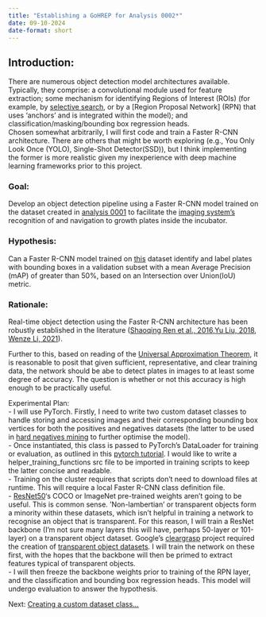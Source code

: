 ```yaml
---
title: "Establishing a GoHREP for Analysis 0002*"
date: 09-10-2024
date-format: short
---
```


## Introduction: \
There are numerous object detection model architectures available. \
Typically, they comprise: a convolutional module used for feature extraction; some mechanism for identifying Regions of Interest (ROIs) (for example, by [selective search](https://link.springer.com/article/10.1007/s11263-013-0620-5), or by a [Region Proposal Network] (RPN) that uses 'anchors' and is integrated within the model); and classification/masking/bounding box regression heads. \
Chosen somewhat arbitrarily, I will first code and train a Faster R-CNN architecture. There are others that might be worth exploring (e.g., You Only Look Once (YOLO), Single-Shot Detector(SSD)), but I think implementing the former is more realistic given my inexperience with deep machine learning frameworks prior to this project. \

### Goal: \
Develop an object detection pipeline using a Faster R-CNN model trained on the dataset created in [analysis 0001](../0001_dataset_creation/) to facilitate the [imaging system's](https://github.com/SamuelClucas/SC_TSL_06082024_imaging_system_design) recognition of and navigation to growth plates inside the incubator. \

### Hypothesis: \
Can a Faster R-CNN model trained on [this](../../raw/) dataset identify and label plates with bounding boxes in a validation subset with a mean Average Precision (mAP) of greater than 50%, based on an Intersection over Union(IoU) metric. \

### Rationale: \
Real-time object detection using the Faster R-CNN architecture has been robustly established in the literature ([Shaoqing Ren et al., 2016](https://proceedings.neurips.cc/paper/2015/file/14bfa6bb14875e45bba028a21ed38046-Paper.pdf),[Yu Liu, 2018](https://ieeexplore.ieee.org/abstract/document/8695451), [Wenze Li, 2021](https://iopscience.iop.org/article/10.1088/1742-6596/1827/1/012085/meta)). \

Further to this, based on reading of the [Universal Approximation Theorem](https://mitliagkas.github.io/ift6085-2020/ift-6085-lecture-10-notes.pdf), it is reasonable to posit that given sufficient, representative, and clear training data, the network should be abe to detect plates in images to at least some degree of accuracy. The question is whether or not this accuracy is high enough to be practically useful. \

Experimental Plan: \
- I will use PyTorch. Firstly, I need to write two custom dataset classes to handle storing and accessing images and their corresponding bounding box vertices for both the positives and negatives datasets (the latter to be used in [hard negatives mining](https://www.ecva.net/papers/eccv_2020/papers_ECCV/papers/123590120.pdf) to further optimise the model). \
- Once instantiated, this class is passed to PyTorch's DataLoader for training or evaluation, as outlined in this [pytorch tutorial](https://pytorch.org/tutorials/intermediate/torchvision_tutorial.html). I would like to write a helper_training_functions src file to be imported in training scripts to keep the latter concise and readable. \
- Training on the cluster requires that scripts don't need to download files at runtime. This will require a local Faster R-CNN class definition file. \
- [ResNet50](https://blog.roboflow.com/what-is-resnet-50/#:~:text=One%20such%20architecture%20is%20called,it%2C%20and%20categorize%20them%20accordingly.)'s COCO or ImageNet pre-trained weights aren't going to be useful. This is common sense. 'Non-lambertian' or transparent objects form a minority within these datasets, which isn't helpful in training a network to recognise an object that is transparent. For this reason, I will train a ResNet backbone (I'm not sure many layers this will have, perhaps 50-layer or 101-layer) on a transparent object dataset. Google's [cleargrasp](https://github.com/Shreeyak/cleargrasp/tree/master) project required the creation of [transparent object datasets](https://sites.google.com/view/transparent-objects). I will train the network on these first, with the hopes that the backbone will then be primed to extract features typical of transparent objects. \
- I will then freeze the backbone weights prior to training of the RPN layer, and the classification and bounding box regression heads. This model will undergo evaluation to answer the hypothesis. \

Next: [Creating a custom dataset class...](01_Plate_Image_Dataset.qmd)